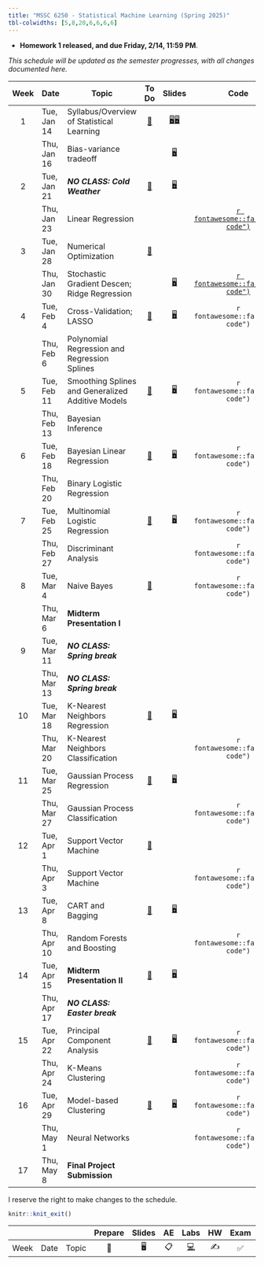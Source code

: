 ```yaml
---
title: "MSSC 6250 - Statistical Machine Learning (Spring 2025)"
tbl-colwidths: [5,8,20,6,6,6,6]
---
```


-   **Homework 1 released, and due Friday, 2/14, 11:59 PM**.

*This schedule will be updated as the semester progresses, with all changes documented here.*

::: column-screen-inset-right
| Week | Date | Topic | To Do | Slides | Code | Homework | Project |
|:-------:|---------|---------|:-------:|:-------:|:-------:|:-------:|:-------:|
| 1 | Tue, Jan 14 | Syllabus/Overview of Statistical Learning | [📖](/weeks/week-1.html "Week 1") | [🖥️](slides/01-syllabus.html "Syllabus")[🖥️](slides/02-overview.html "Overview") |  |  |  |
|  | Thu, Jan 16 | Bias-variance tradeoff |  | [🖥️](slides/03-bias-var.html "bias-var-tradeoff") |  |  |  |
| 2 | Tue, Jan 21 | ***NO CLASS: Cold Weather*** | [📖](/weeks/week-2.html "Week 2") | [🖥️](slides/04-lin-reg.html "Linear regression") |  |  |  |
|  | Thu, Jan 23 | Linear Regression |  |  | [`r fontawesome::fa("file-code")`](code/04-linear-reg-code.html "04-linear-reg-code") |  |  |
| 3 | Tue, Jan 28 | Numerical Optimization | [📖](/weeks/week-3.html "Week 3") |  |  | [✍️](/hw/hw-1.html "Homework 1") |  |
|  | Thu, Jan 30 | Stochastic Gradient Descen; Ridge Regression |  | [🖥️](slides/05-ridge-cv.html "Ridge regression and cross validation") | [`r fontawesome::fa("file-code")`](code/05-ridge-cv-code.html "05-ridge-cv-code") |  |  |
| 4 | Tue, Feb 4 | Cross-Validation; LASSO | [📖](/weeks/week-4.html "Week 4") | [🖥️](slides/06-lasso-vs.html "06-lasso-vs") | `r fontawesome::fa("file-code")` |  |  |
|  | Thu, Feb 6 | Polynomial Regression and Regression Splines |  |  |  |  |  |
| 5 | Tue, Feb 11 | Smoothing Splines and Generalized Additive Models | [📖](/weeks/week-5.html "Week 5") | [🖥️](slides/07-splines.html "07-splines") | `r fontawesome::fa("file-code")` | ✍️ |  |
|  | Thu, Feb 13 | Bayesian Inference |  |  |  | HW 1 Due |  |
| 6 | Tue, Feb 18 | Bayesian Linear Regression | [📖](/weeks/week-6.html "Week 6") | [🖥️](slides/08-bayes.html "08-bayes") | `r fontawesome::fa("file-code")` |  |  |
|  | Thu, Feb 20 | Binary Logistic Regression |  |  |  |  | [✅](present-description.html#timeline-and-things-to-do "Midterm presentation 1") Team up Due |
| 7 | Tue, Feb 25 | Multinomial Logistic Regression | [📖](/weeks/week-7.html "Week 7") | [🖥️](slides/09-class-glm.html "09-class-glm") | `r fontawesome::fa("file-code")` |  |  |
|  | Thu, Feb 27 | Discriminant Analysis |  |  | `r fontawesome::fa("file-code")` |  | [✅](present-description.html#proposal "Midterm presentation 1") Proposal Due |
| 8 | Tue, Mar 4 | Naive Bayes | [📖](/weeks/week-8.html "Week 8") |  | `r fontawesome::fa("file-code")` |  |  |
|  | Thu, Mar 6 | **Midterm Presentation I** |  |  |  | ✍️ | [✅](present-description.html#materials "Midterm presentation 1") Materials Due |
| 9 | Tue, Mar 11 | ***NO CLASS: Spring break*** |  |  |  |  |  |
|  | Thu, Mar 13 | ***NO CLASS: Spring break*** |  |  |  |  |  |
| 10 | Tue, Mar 18 | K-Nearest Neighbors Regression | [📖](/weeks/week-10.html "Week 10") | [🖥️](slides/10-generative.html "10-generative") |  |  |  |
|  | Thu, Mar 20 | K-Nearest Neighbors Classification |  |  | `r fontawesome::fa("file-code")` |  |  |
| 11 | Tue, Mar 25 | Gaussian Process Regression | [📖](/weeks/week-11.html "Week 11") | [🖥️](slides/11-knn.html "11-knn") |  |  |  |
|  | Thu, Mar 27 | Gaussian Process Classification |  |  | `r fontawesome::fa("file-code")` |  |  |
| 12 | Tue, Apr 1 | Support Vector Machine | [📖](/weeks/week-12.html "Week 11") |  |  |  |  |
|  | Thu, Apr 3 | Support Vector Machine |  |  | `r fontawesome::fa("file-code")` |  |  |
| 13 | Tue, Apr 8 | CART and Bagging | [📖](/weeks/week-13.html "Week 13") | [🖥️](slides/13-svm.html "13-svm") |  |  |  |
|  | Thu, Apr 10 | Random Forests and Boosting |  |  | `r fontawesome::fa("file-code")` | ✍️ |  |
| 14 | Tue, Apr 15 | **Midterm Presentation II** | [📖](/weeks/week-14.html "Week 14") | [🖥️](slides/14-tree.html "14-tree") |  |  | ✅ |
|  | Thu, Apr 17 | ***NO CLASS: Easter break*** |  |  |  |  |  |
| 15 | Tue, Apr 22 | Principal Component Analysis | [📖](/weeks/week-15.html "Week 15") | [🖥️](slides/15-pca.html "15-pca") | `r fontawesome::fa("file-code")` |  |  |
|  | Thu, Apr 24 | K-Means Clustering |  |  | `r fontawesome::fa("file-code")` |  |  |
| 16 | Tue, Apr 29 | Model-based Clustering | [📖](/weeks/week-16.html "Week 16") | [🖥️](slides/16-clustering.html "16-clustering") | `r fontawesome::fa("file-code")` |  |  |
|  | Thu, May 1 | Neural Networks |  |  | `r fontawesome::fa("file-code")` |  |  |
| 17 | Thu, May 8 | **Final Project Submission** |  |  |  |  | ✅ |
:::

I reserve the right to make changes to the schedule.

```r
knitr::knit_exit()
```

|   |   |   | Prepare | Slides | AE | Labs | HW | Exam | Project |
|--------|--------|--------|:------:|:------:|:------:|:------:|:------:|:------:|:------:|
| Week | Date | Topic | 📖 | 🖥️ | 📋 | [💻](https://sakai.duke.edu/samigo-app/servlet/Login?id=6fa7ebf3-01af-42a6-91ba-3e813d3901221641094171786) | ✍️ | ✅ | 📂 |
